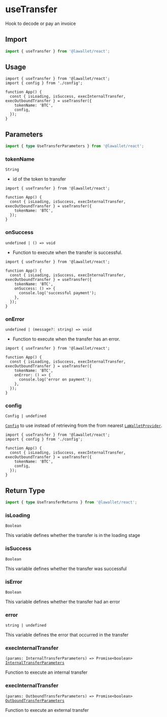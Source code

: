 # useTransfer

Hook to decode or pay an invoice

## Import

```ts
import { useTransfer } from '@lawallet/react';
```

## Usage

```tsx filename="index.tsx"
import { useTransfer } from '@lawallet/react';
import { config } from './config';

function App() {
  const { isLoading, isSuccess, execInternalTransfer, execOutboundTransfer } = useTransfer({
    tokenName: 'BTC',
    config,
  });
}
```

## Parameters

```ts
import { type UseTransferParameters } from '@lawallet/react';
```

### tokenName

`String`

- id of the token to transfer

```tsx [index.tsx]
import { useTransfer } from '@lawallet/react';

function App() {
  const { isLoading, isSuccess, execInternalTransfer, execOutboundTransfer } = useTransfer({
    tokenName: 'BTC',
  });
}
```

### onSuccess

`undefined | () => void`

- Function to execute when the transfer is successful.

```tsx [index.tsx]
import { useTransfer } from '@lawallet/react';

function App() {
  const { isLoading, isSuccess, execInternalTransfer, execOutboundTransfer } = useTransfer({
    tokenName: 'BTC',
    onSuccess: () => {
      console.log('successful payment');
    },
  });
}
```

### onError

`undefined | (message?: string) => void`

- Function to execute when the transfer has an error.

```tsx [index.tsx]
import { useTransfer } from '@lawallet/react';

function App() {
  const { isLoading, isSuccess, execInternalTransfer, execOutboundTransfer } = useTransfer({
    tokenName: 'BTC',
    onError: () => {
      console.log('error on payment');
    },
  });
}
```

### config

`Config | undefined`

[`Config`](/react/createConfig#config) to use instead of retrieving from the from nearest [`LaWalletProvider`](/react/LaWalletProvider).

```tsx [index.tsx]
import { useTransfer } from '@lawallet/react';
import { config } from './config';

function App() {
  const { isLoading, isSuccess, execInternalTransfer, execOutboundTransfer } = useTransfer({
    tokenName: 'BTC',
    config,
  });
}
```

## Return Type

```ts
import { type UseTransferReturns } from '@lawallet/react';
```

### isLoading

`Boolean`

This variable defines whether the transfer is in the loading stage

### isSuccess

`Boolean`

This variable defines whether the transfer was successful

### isError

`Boolean`

This variable defines whether the transfer had an error

### error

`string | undefined`

This variable defines the error that occurred in the transfer

### execInternalTransfer

`(params: InternalTransferParameters) => Promise<boolean>`
[`InternalTransferParameters`](/react/glossary/types#internaltransferparameters)

Function to execute an internal transfer

### execInternalTransfer

`(params: OutboundTransferParameters) => Promise<boolean>`
[`OutboundTransferParameters`](/react/glossary/types#outboundtransferparameters)

Function to execute an external transfer
